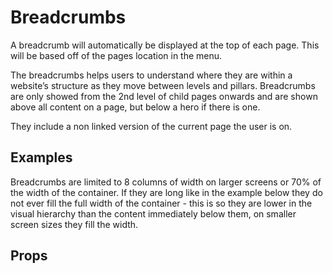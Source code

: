 
<Meta title="2 Pattern Library/1 Structure/Breadcrumbs" component={Breadcrumbs} />

# Breadcrumbs
 
A breadcrumb will automatically be displayed at the top of each page. This will be based off of the pages location in the menu. 

The breadcrumbs helps users to understand where they are within a website’s structure as they move between levels and pillars. Breadcrumbs are only showed from the 2nd level of child pages onwards and are shown above all content on a page, but below a hero if there is one.

They include a non linked version of the current page the user is on.

## Examples

<Preview>
    <Story name="Normal">
        <Breadcrumbs breadcrumbs={data} />
    </Story>
</Preview>

Breadcrumbs are limited to 8 columns of width on larger screens or 70% of the width of the container. If they are long like in the example below they do not ever fill the full width of the container - this is so they are lower in the visual hierarchy than the content immediately below them, on smaller screen sizes they fill the width.

<Preview>
    <Story name="Long data">
        <Breadcrumbs breadcrumbs={data2} />
    </Story>
</Preview>

<Preview>
    <Story name="Short data">
        <Breadcrumbs breadcrumbs={data3} />
    </Story>
</Preview>

## Props 

<Props of={Breadcrumbs} />